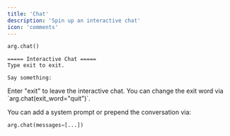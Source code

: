 ```yaml
---
title: 'Chat'
description: 'Spin up an interactive chat'
icon: 'comments'
---
```


```python
arg.chat()
```

```
===== Interactive Chat =====
Type exit to exit.

Say something:
```

<Info>
  Enter "exit" to leave the interactive chat. You can change the exit word via `arg.chat(exit_word="quit")`.
</Info>

You can add a system prompt or prepend the conversation via:
```python
arg.chat(messages=[...])
```
